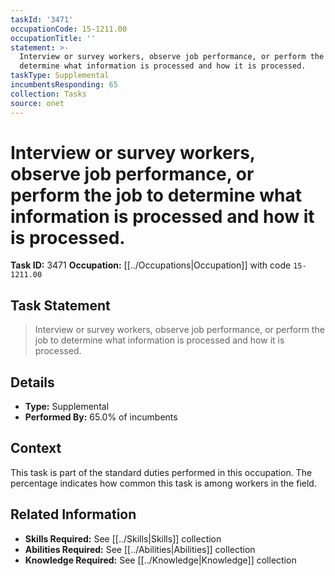 ```yaml
---
taskId: '3471'
occupationCode: 15-1211.00
occupationTitle: ''
statement: >-
  Interview or survey workers, observe job performance, or perform the job to
  determine what information is processed and how it is processed.
taskType: Supplemental
incumbentsResponding: 65
collection: Tasks
source: onet
---
```

# Interview or survey workers, observe job performance, or perform the job to determine what information is processed and how it is processed.

**Task ID:** 3471
**Occupation:** [[../Occupations|Occupation]] with code `15-1211.00`

## Task Statement

> Interview or survey workers, observe job performance, or perform the job to determine what information is processed and how it is processed.

## Details

- **Type:** Supplemental
- **Performed By:** 65.0% of incumbents

## Context

This task is part of the standard duties performed in this occupation. The percentage indicates how common this task is among workers in the field.

## Related Information

- **Skills Required:** See [[../Skills|Skills]] collection
- **Abilities Required:** See [[../Abilities|Abilities]] collection
- **Knowledge Required:** See [[../Knowledge|Knowledge]] collection
